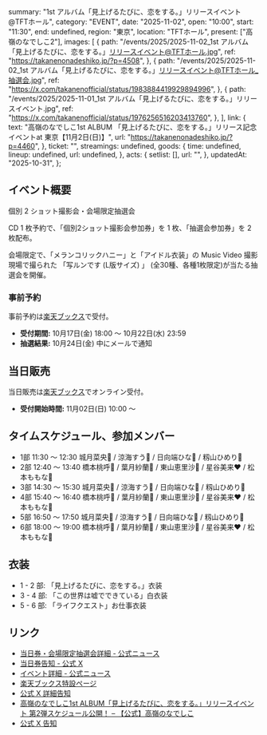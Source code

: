   summary: "1st アルバム「見上げるたびに、恋をする。」リリースイベント@TFTホール",
  category: "EVENT",
  date: "2025-11-02",
  open: "10:00",
  start: "11:30",
  end: undefined,
  region: "東京",
  location: "TFTホール",
  present: ["高嶺のなでしこ2"],
  images: [
    {
      path: "/events/2025/2025-11-02_1st アルバム「見上げるたびに、恋をする。」リリースイベント@TFTホール.jpg",
      ref: "https://takanenonadeshiko.jp/?p=4508",
    },
    {
      path: "/events/2025/2025-11-02_1st アルバム「見上げるたびに、恋をする。」リリースイベント@TFTホール_抽選会.jpg",
      ref: "https://x.com/takanenofficial/status/1983884419929894996",
    },
    {
      path: "/events/2025/2025-11-01_1st アルバム「見上げるたびに、恋をする。」リリースイベント.jpg",
      ref: "https://x.com/takanenofficial/status/1976256516203413760",
    },
  ],
  link: {
    text: "高嶺のなでしこ1st ALBUM 「見上げるたびに、恋をする。」リリース記念イベントat 東京【11月2日(日)】",
    url: "https://takanenonadeshiko.jp/?p=4460",
  },
  ticket: "",
  streamings: undefined,
  goods: {
    time: undefined,
    lineup: undefined,
    url: undefined,
  },
  acts: {
    setlist: [],
    url: "",
  },
  updatedAt: "2025-10-31",
};

## イベント概要

個別 2 ショット撮影会・会場限定抽選会

CD 1 枚予約で、「個別2ショット撮影会参加券」を 1 枚、「抽選会参加券」を 2 枚配布。

会場限定で、「メランコリックハニー」と「アイドル衣装」の Music Video 撮影現場で撮られた
「写ルンです (L版サイズ) 」 (全30種、各種1枚限定)が当たる抽選会を開催。

### 事前予約

事前予約は[楽天ブックス](https://books.rakuten.co.jp/event/cd/takanenonadeshiko/)で受付。

- **受付期間:** 10月17日(金) 18:00 〜 10月22日(水) 23:59
- **抽選結果:** 10月24日(金) 中にメールで通知

## 当日販売

当日販売は[楽天ブックス](https://books.rakuten.co.jp/event/cd/takanenonadeshiko/)でオンライン受付。

- **受付開始時間:** 11月02日(日) 10:00 〜

## タイムスケジュール、参加メンバー

- 1部 11:30 〜 12:30 城月菜央💛 / 涼海すう🩵 / 日向端ひな💜 / 籾山ひめり💙
- 2部 12:40 〜 13:40 橋本桃呼🩷 / 葉月紗蘭🤍 / 東山恵里沙🧡 / 星谷美来❤ / 松本ももな🎀
- 3部 14:30 〜 15:30 城月菜央💛 / 涼海すう🩵 / 日向端ひな💜 / 籾山ひめり💙
- 4部 15:40 〜 16:40 橋本桃呼🩷 / 葉月紗蘭🤍 / 東山恵里沙🧡 / 星谷美来❤ / 松本ももな🎀
- 5部 16:50 〜 17:50 城月菜央💛 / 涼海すう🩵 / 日向端ひな💜 / 籾山ひめり💙
- 6部 18:00 〜 19:00 橋本桃呼🩷 / 葉月紗蘭🤍 / 東山恵里沙🧡 / 星谷美来❤ / 松本ももな🎀

## 衣装

- 1 - 2 部: 「見上げるたびに、恋をする。」衣装
- 3 - 4 部: 「この世界は嘘でできている」白衣装
- 5 - 6 部: 「ライフクエスト」お仕事衣装

## リンク

- [当日券・会場限定抽選会詳細 - 公式ニュース](https://takanenonadeshiko.jp/?p=4508)
- [当日券告知 - 公式 X](https://x.com/takanenofficial/status/1983884419929894996)
- [イベント詳細 - 公式ニュース](https://takanenonadeshiko.jp/?p=4460)
- [楽天ブックス特設ページ](https://books.rakuten.co.jp/event/cd/takanenonadeshiko/)
- [公式 X 詳細告知](https://x.com/takanenofficial/status/1979125412752949412)
- [高嶺のなでしこ1st ALBUM「見上げるたびに、恋をする。」リリースイベント 第2弾スケジュール公開！ – 【公式】高嶺のなでしこ](https://takanenonadeshiko.jp/?p=4419)
- [公式 X 告知](https://x.com/takanenofficial/status/1976256516203413760)
